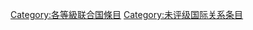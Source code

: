 {{Articles by Quality|topic=聯合國|project=聯合國|format=toc}}
{{Wikipedia category}}
{{emptycat}}

[[Category:各等級联合国條目|Category:各等級联合国條目]]
[[Category:未评级国际关系条目|Category:未评级国际关系条目]]
